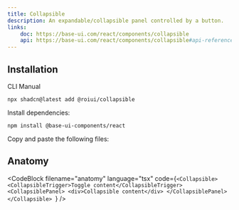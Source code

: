 ```yaml
---
title: Collapsible
description: An expandable/collapsible panel controlled by a button.
links:
    doc: https://base-ui.com/react/components/collapsible
    api: https://base-ui.com/react/components/collapsible#api-reference
---
```


<ComponentPreview name="collapsible-demo" />

## Installation

<InstallationTabs>

<InstallationTabsList>
    <InstallationTabsTrigger value="cli">CLI</InstallationTabsTrigger>
    <InstallationTabsTrigger value="manual">Manual</InstallationTabsTrigger>
</InstallationTabsList>

<InstallationTabsContent value="cli">

```package-install
npx shadcn@latest add @roiui/collapsible
```

</InstallationTabsContent>

<InstallationTabsContent value="manual" data-manual="true">

Install dependencies:

```package-install
npm install @base-ui-components/react
```

Copy and paste the following files:

<ComponentSource
    name="collapsible"
/>

</InstallationTabsContent>

</InstallationTabs>

## Anatomy

<CodeBlock
filename="anatomy"
  language="tsx"
  code={`<Collapsible>
    <CollapsibleTrigger>Toggle content</CollapsibleTrigger>
    <CollapsiblePanel>
        <div>Collapsible content</div>
    </CollapsiblePanel>
</Collapsible>
`} />
